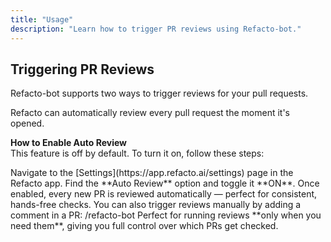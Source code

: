 ```yaml
---
title: "Usage"
description: "Learn how to trigger PR reviews using Refacto-bot."
---
```


## Triggering PR Reviews

Refacto-bot supports two ways to trigger reviews for your pull requests.

<CardGroup cols={1}>

<Card title="Auto Review" icon="bolt">
Refacto can automatically review every pull request the moment it's opened.

**How to Enable Auto Review**
<br/>
This feature is off by default. To turn it on, follow these steps:

<Steps>
  <Step>
    Navigate to the [Settings](https://app.refacto.ai/settings) page in the Refacto app.
  </Step>
  <Step>
    Find the **Auto Review** option and toggle it **ON**.
  </Step>
</Steps>

<Tip>
Once enabled, every new PR is reviewed automatically — perfect for consistent, hands-free checks.
</Tip>
</Card>

<Card title="Manual Review" icon="terminal">
You can also trigger reviews manually by adding a comment in a PR:

<CodeBlock language="text">
/refacto-bot
</CodeBlock>

<Tip>
Perfect for running reviews **only when you need them**, giving you full control over which PRs get checked.
</Tip>
</Card>

</CardGroup>